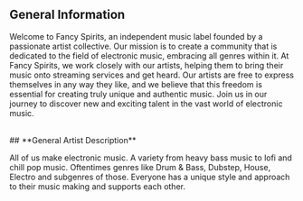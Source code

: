## **General Information**
Welcome to Fancy Spirits, an independent music label founded by a passionate artist collective. Our mission is to create a community that is dedicated to the field of electronic music, embracing all genres within it. At Fancy Spirits, we work closely with our artists, helping them to bring their music onto streaming services and get heard. Our artists are free to express themselves in any way they like, and we believe that this freedom is essential for creating truly unique and authentic music. Join us in our journey to discover new and exciting talent in the vast world of electronic music.


<br/>
## **General Artist Description**

All of us make electronic music. A variety from heavy bass music to lofi and chill pop music. Oftentimes genres like Drum & Bass, Dubstep, House, Electro and subgenres of those. Everyone has a unique style and approach to their music making and supports each other.